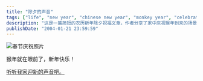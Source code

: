 ```yaml
---
title: "除夕的声音"
tags: ["life", "new year", "chinese new year", "monkey year", "celebration", "personal"]
description: "这是一篇简短的农历新年除夕祝福文章，作者分享了家中庆祝猴年到来的场景照片和音频，向读者送上新年的祝福。"
publishDate: "2004-01-21 23:59:59"
---
```


![春节庆祝照片](http://blog.xdanger.com/archives/pics/20040121a.jpg)

猴年就在眼前了，新年快乐！

[听听我家迎新的声音吧。](http://blog.xdanger.com/archives/docs/20040121a.wav)

